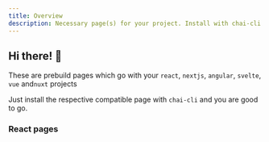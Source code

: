```yaml
---
title: Overview
description: Necessary page(s) for your project. Install with chai-cli.
---
```


## Hi there! 👋

These are prebuild pages which go with your `react`, `nextjs`, `angular`, `svelte`, `vue` and`nuxt`
projects

Just install the respective compatible page with `chai-cli` and you are good to go.

### React pages

<DocsList name="pages/homepage" />